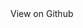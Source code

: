 
<Box>
  <Link
    sx={{
      display: 'inline-block',
      bg: 'primary',
      px: 3,
      py: 2,
      mx: 2,
      my: 2,
      color: 'white',
      textDecoration: 'none',
      borderRadius: '4px',
    }}
    href="https://github.com/boonsuen/leetcode"
  >
    View on Github
  </Link>
</Box>
